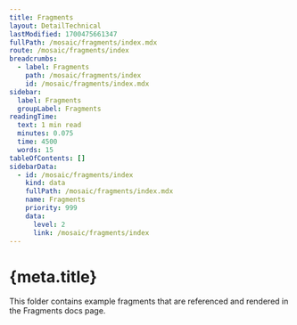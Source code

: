```yaml
---
title: Fragments
layout: DetailTechnical
lastModified: 1700475661347
fullPath: /mosaic/fragments/index.mdx
route: /mosaic/fragments/index
breadcrumbs:
  - label: Fragments
    path: /mosaic/fragments/index
    id: /mosaic/fragments/index.mdx
sidebar:
  label: Fragments
  groupLabel: Fragments
readingTime:
  text: 1 min read
  minutes: 0.075
  time: 4500
  words: 15
tableOfContents: []
sidebarData:
  - id: /mosaic/fragments/index
    kind: data
    fullPath: /mosaic/fragments/index.mdx
    name: Fragments
    priority: 999
    data:
      level: 2
      link: /mosaic/fragments/index
---
```

# {meta.title}

This folder contains example fragments that are referenced and rendered in the Fragments docs page.
